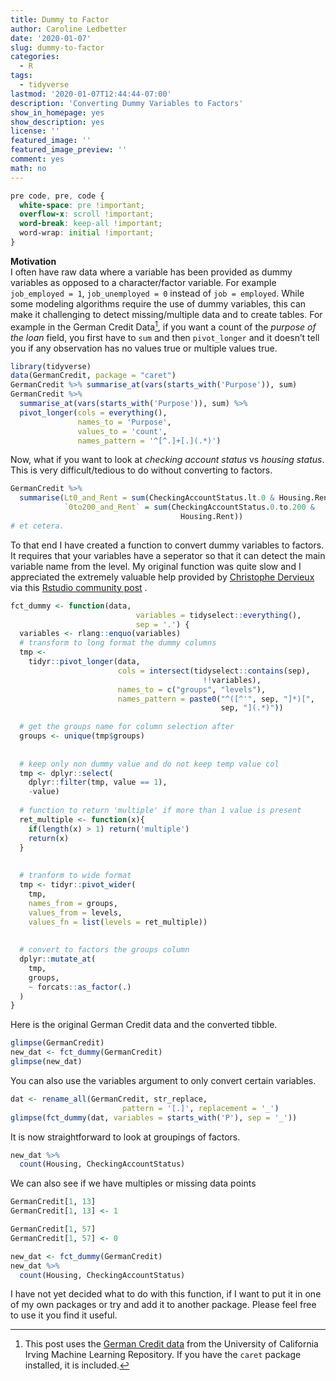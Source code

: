 ```yaml
---
title: Dummy to Factor
author: Caroline Ledbetter
date: '2020-01-07'
slug: dummy-to-factor
categories:
  - R
tags:
  - tidyverse
lastmod: '2020-01-07T12:44:44-07:00'
description: 'Converting Dummy Variables to Factors'
show_in_homepage: yes
show_description: yes
license: ''
featured_image: ''
featured_image_preview: ''
comment: yes
math: no
---
```


```css
pre code, pre, code {
  white-space: pre !important;
  overflow-x: scroll !important;
  word-break: keep-all !important;
  word-wrap: initial !important;
}
```

**Motivation**  
I often have raw data where a variable has been provided as dummy variables 
as opposed to a character/factor variable. For example `job_employed = 1`, 
`job_unemployed = 0` instead of `job = employed`. While some modeling 
algorithms require the use of dummy variables, this can make it challenging 
to detect missing/multiple data and to create tables. For example in the German 
Credit Data[^1], if you want a count of the *purpose of the loan* field, 
you first
have to `sum` and then `pivot_longer` and it doesn't tell you if any 
observation
has no values true or multiple values true.

```r
library(tidyverse)
data(GermanCredit, package = "caret")
GermanCredit %>% summarise_at(vars(starts_with('Purpose')), sum)
GermanCredit %>% 
  summarise_at(vars(starts_with('Purpose')), sum) %>% 
  pivot_longer(cols = everything(), 
               names_to = 'Purpose', 
               values_to = 'count', 
               names_pattern = '^[^.]+[.](.*)')
```

Now, what if you want to look at *checking account status* vs 
*housing status*. This 
is very difficult/tedious to do without converting to factors. 

```r
GermanCredit %>% 
  summarise(Lt0_and_Rent = sum(CheckingAccountStatus.lt.0 & Housing.Rent), 
            `0to200_and_Rent` = sum(CheckingAccountStatus.0.to.200 & 
                                      Housing.Rent))
# et cetera.

```

To that end I have created a function to convert dummy variables to factors. 
It requires that your variables have a seperator so that it can detect the 
main variable name from the level. 
My original function was quite slow and I appreciated the extremely valuable
help provided by 
[Christophe Dervieux](https://community.rstudio.com/u/cderv/summary) via 
this 
[Rstudio community post](https://community.rstudio.com/t/convert-dummy-variables-to-factors/48356)
.

```r
fct_dummy <- function(data, 
                            variables = tidyselect::everything(), 
                            sep = '.') {
  variables <- rlang::enquo(variables)
  # transform to long format the dummy columns
  tmp <- 
    tidyr::pivot_longer(data, 
                        cols = intersect(tidyselect::contains(sep),  
                                           !!variables),
                        names_to = c("groups", "levels"),
                        names_pattern = paste0("^([^'", sep, "]*)[", 
                                               sep, "](.*)"))
  
  # get the groups name for column selection after
  groups <- unique(tmp$groups)
  
  
  # keep only non dummy value and do not keep temp value col
  tmp <- dplyr::select(
    dplyr::filter(tmp, value == 1),
    -value)
  
  # function to return 'multiple' if more than 1 value is present
  ret_multiple <- function(x){
    if(length(x) > 1) return('multiple')
    return(x)
  }
  
  
  # tranform to wide format   
  tmp <- tidyr::pivot_wider(
    tmp,
    names_from = groups, 
    values_from = levels, 
    values_fn = list(levels = ret_multiple))
  
  
  # convert to factors the groups column
  dplyr::mutate_at(
    tmp,
    groups,
    ~ forcats::as_factor(.)
  )
}
```


Here is the original German Credit data and the converted tibble. 
```r
glimpse(GermanCredit)
new_dat <- fct_dummy(GermanCredit)
glimpse(new_dat)

```

You can also use the variables argument to only convert certain variables. 
```r
dat <- rename_all(GermanCredit, str_replace, 
                         pattern = '[.]', replacement = '_')
glimpse(fct_dummy(dat, variables = starts_with('P'), sep = '_'))

```

It is now straightforward to look at groupings of factors. 

```r
new_dat %>% 
  count(Housing, CheckingAccountStatus)
```

We can also see if we have multiples or missing data points
```r
GermanCredit[1, 13]
GermanCredit[1, 13] <- 1
```

```r
GermanCredit[1, 57] 
GermanCredit[1, 57] <- 0
```

```r
new_dat <- fct_dummy(GermanCredit)
new_dat %>% 
  count(Housing, CheckingAccountStatus)
```

I have not yet decided what to do with this function, if I want to put it in 
one of my own packages or try and add it to another package. Please feel free 
to use it you find it useful. 


[^1]: This post uses the 
[German Credit data](http://archive.ics.uci.edu/ml/datasets/Statlog+(German+Credit+Data)) 
from the University of California Irving Machine Learning Repository. If you 
have the `caret` package installed, it is included. 
